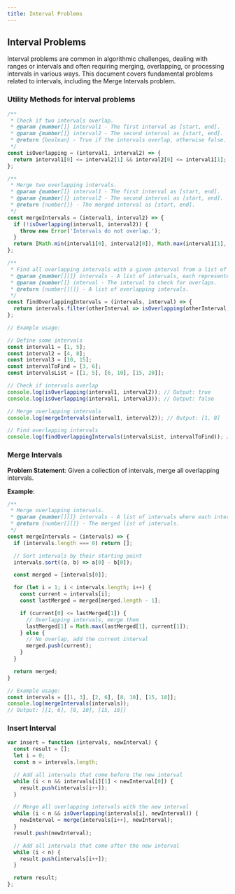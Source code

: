```yaml
---
title: Interval Problems
---
```


## Interval Problems

Interval problems are common in algorithmic challenges, dealing with ranges or intervals and often requiring merging, overlapping, or processing intervals in various ways. This document covers fundamental problems related to intervals, including the Merge Intervals problem.

### Utility Methods for interval problems

```JavaScript
/**
 * Check if two intervals overlap.
 * @param {number[]} interval1 - The first interval as [start, end].
 * @param {number[]} interval2 - The second interval as [start, end].
 * @return {boolean} - True if the intervals overlap, otherwise false.
 */
const isOverlapping = (interval1, interval2) => {
  return interval1[0] <= interval2[1] && interval2[0] <= interval1[1];
};

/**
 * Merge two overlapping intervals.
 * @param {number[]} interval1 - The first interval as [start, end].
 * @param {number[]} interval2 - The second interval as [start, end].
 * @return {number[]} - The merged interval as [start, end].
 */
const mergeIntervals = (interval1, interval2) => {
  if (!isOverlapping(interval1, interval2)) {
    throw new Error('Intervals do not overlap.');
  }
  return [Math.min(interval1[0], interval2[0]), Math.max(interval1[1], interval2[1])];
};

/**
 * Find all overlapping intervals with a given interval from a list of intervals.
 * @param {number[][]} intervals - A list of intervals, each represented as [start, end].
 * @param {number[]} interval - The interval to check for overlaps.
 * @return {number[][]} - A list of overlapping intervals.
 */
const findOverlappingIntervals = (intervals, interval) => {
  return intervals.filter(otherInterval => isOverlapping(otherInterval, interval));
};

// Example usage:

// Define some intervals
const interval1 = [1, 5];
const interval2 = [4, 8];
const interval3 = [10, 15];
const intervalToFind = [3, 6];
const intervalsList = [[1, 5], [6, 10], [15, 20]];

// Check if intervals overlap
console.log(isOverlapping(interval1, interval2)); // Output: true
console.log(isOverlapping(interval1, interval3)); // Output: false

// Merge overlapping intervals
console.log(mergeIntervals(interval1, interval2)); // Output: [1, 8]

// Find overlapping intervals
console.log(findOverlappingIntervals(intervalsList, intervalToFind)); // Output: [[1, 5]]

```


### Merge Intervals

**Problem Statement**: Given a collection of intervals, merge all overlapping intervals.


**Example**:
```javascript
/**
 * Merge overlapping intervals.
 * @param {number[][]} intervals - A list of intervals where each interval is represented as [start, end].
 * @return {number[][]} - The merged list of intervals.
 */
const mergeIntervals = (intervals) => {
  if (intervals.length === 0) return [];

  // Sort intervals by their starting point
  intervals.sort((a, b) => a[0] - b[0]);

  const merged = [intervals[0]];

  for (let i = 1; i < intervals.length; i++) {
    const current = intervals[i];
    const lastMerged = merged[merged.length - 1];

    if (current[0] <= lastMerged[1]) {
      // Overlapping intervals, merge them
      lastMerged[1] = Math.max(lastMerged[1], current[1]);
    } else {
      // No overlap, add the current interval
      merged.push(current);
    }
  }

  return merged;
}

// Example usage:
const intervals = [[1, 3], [2, 6], [8, 10], [15, 18]];
console.log(mergeIntervals(intervals)); 
// Output: [[1, 6], [8, 10], [15, 18]]
```



### Insert Interval

```JavaScript
var insert = function (intervals, newInterval) {
  const result = [];
  let i = 0;
  const n = intervals.length;

  // Add all intervals that come before the new interval
  while (i < n && intervals[i][1] < newInterval[0]) {
    result.push(intervals[i++]);
  }

  // Merge all overlapping intervals with the new interval
  while (i < n && isOverlapping(intervals[i], newInterval)) {
    newInterval = merge(intervals[i++], newInterval);
  }
  result.push(newInterval);

  // Add all intervals that come after the new interval
  while (i < n) {
    result.push(intervals[i++]);
  }

  return result;
};

```